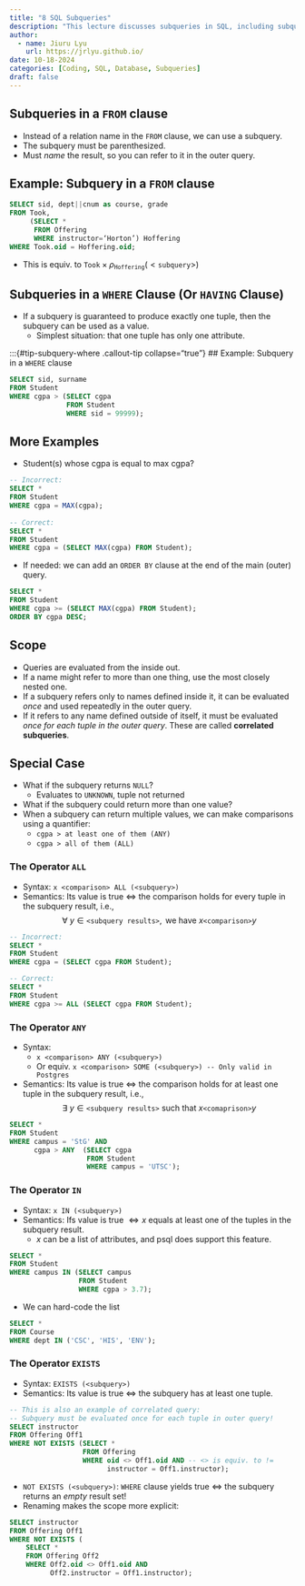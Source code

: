 ```yaml
---
title: "8 SQL Subqueries"
description: "This lecture discusses subqueries in SQL, including subqueries in a FROM clause, subqueries in a WHERE clause, and the scope of subqueries. It also covers special cases of subqueries, such as when the subquery returns NULL or multiple values."
author:
  - name: Jiuru Lyu
    url: https://jrlyu.github.io/
date: 10-18-2024
categories: [Coding, SQL, Database, Subqueries]
draft: false
---
```


## Subqueries in a `FROM` clause
- Instead of a relation name in the `FROM` clause, we can use a subquery.
- The subquery must be parenthesized.
- Must _name_ the result, so you can refer to it in the outer query.

:::{#tip-subquery-from .callout-tip collapse="true"}
## Example: Subquery in a `FROM` clause
```sql
SELECT sid, dept||cnum as course, grade
FROM Took,
	 (SELECT *
	  FROM Offering
	  WHERE instructor=‘Horton’) Hoffering
WHERE Took.oid = Hoffering.oid;
```
- This is equiv. to $\texttt{Took}\times\rho_\texttt{Hoffering} (<\texttt{subquery}>)$
:::

## Subqueries in a `WHERE` Clause (Or `HAVING` Clause)
- If a subquery is guaranteed to produce exactly one tuple, then the subquery can be used as a value.
  - Simplest situation: that one tuple has only one attribute.

:::{#tip-subquery-where .callout-tip collapse="true"}
## Example: Subquery in a `WHERE` clause
```sql
SELECT sid, surname
FROM Student
WHERE cgpa > (SELECT cgpa
			  FROM Student
			  WHERE sid = 99999);
```

## More Examples
- Student(s) whose cgpa is equal to max cgpa?

```sql
-- Incorrect:  
SELECT *  
FROM Student  
WHERE cgpa = MAX(cgpa);  
  
-- Correct:  
SELECT *  
FROM Student  
WHERE cgpa = (SELECT MAX(cgpa) FROM Student);
```

- If needed: we can add an `ORDER BY` clause at the end of the main (outer) query.

```sql
SELECT *  
FROM Student  
WHERE cgpa >= (SELECT MAX(cgpa) FROM Student);
ORDER BY cgpa DESC;
```

## Scope
- Queries are evaluated from the inside out.
- If a name might refer to more than one thing, use the most closely nested one.
- If a subquery refers only to names defined inside it, it can be evaluated *once* and used repeatedly in the outer query.
- If it refers to any name defined outside of itself, it must be evaluated *once for each tuple in the outer query*. These are called **correlated subqueries**.

## Special Case
- What if the subquery returns `NULL`?
	- Evaluates to `UNKNOWN`, tuple not returned
- What if the subquery could return more than one value?
- When a subquery can return multiple values, we can make comparisons using a quantifier:
	- `cgpa > at least one of them (ANY)`
	- `cgpa > all of them (ALL)`

### The Operator `ALL`
- Syntax: `x <comparison> ALL (<subquery>)`
- Semantics: Its value is true $\iff$ the comparison holds for every tuple in the subquery result, i.e., $$\forall\ y ∈ \texttt{<subquery results>},\text{ we have } x \texttt{<comparison>} y$$

```sql
-- Incorrect: 
SELECT * 
FROM Student
WHERE cgpa = (SELECT cgpa FROM Student);

-- Correct: 
SELECT * 
FROM Student
WHERE cgpa >= ALL (SELECT cgpa FROM Student);
```

### The Operator `ANY`
-  Syntax: 
	- `x <comparison> ANY (<subquery>)` 
	- Or equiv. `x <comparison> SOME (<subquery>) -- Only valid in Postgres`
-  Semantics: Its value is true $\iff$ the comparison holds for at least one tuple in the subquery result, i.e., $$\exists\ y\in \texttt{<subquery results>}\text{ such that } x \texttt{<comaprison>} y$$

```sql
SELECT *  
FROM Student  
WHERE campus = 'StG' AND 
	  cgpa > ANY  (SELECT cgpa  
    			   FROM Student  
       			   WHERE campus = 'UTSC');
```

### The Operator `IN`
- Syntax: `x IN (<subquery>)`
- Semantics: Ifs value is true $\iff x$ equals at least one of the tuples in the subquery result. 
	- $x$ can be a list of attributes, and psql does support this feature. 

```sql
SELECT *  
FROM Student  
WHERE campus IN (SELECT campus  
       			 FROM Student  
       			 WHERE cgpa > 3.7);
```

- We can hard-code the list
  
```sql
SELECT *  
FROM Course  
WHERE dept IN ('CSC', 'HIS', 'ENV');
```

### The Operator `EXISTS`

- Syntax: `EXISTS (<subquery>)`
- Semantics: Its value is true $\iff$ the subquery has at least one tuple.

```sql
-- This is also an example of correlated query:  
-- Subquery must be evaluated once for each tuple in outer query!
SELECT instructor
FROM Offering Off1
WHERE NOT EXISTS (SELECT *
				  FROM Offering
				  WHERE oid <> Off1.oid AND -- <> is equiv. to !=
						instructor = Off1.instructor);
```

- `NOT EXISTS (<subquery>)`: `WHERE` clause yields true $\iff$ the subquery returns an *empty* result set!
- Renaming makes the scope more explicit: 

```sql
SELECT instructor
FROM Offering Off1
WHERE NOT EXISTS (
	SELECT *
	FROM Offering Off2
	WHERE Off2.oid <> Off1.oid AND
		  Off2.instructor = Off1.instructor);
```